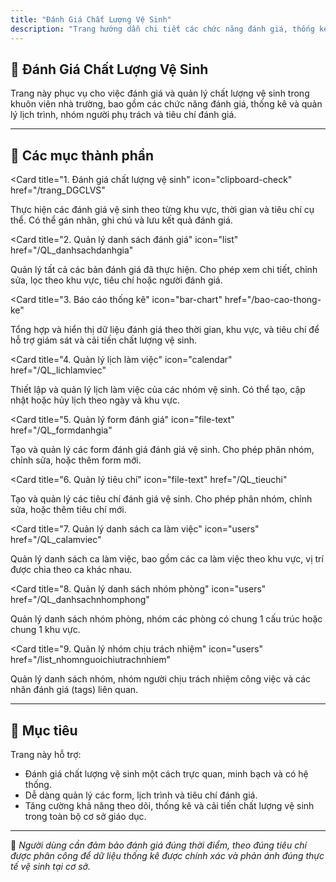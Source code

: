```yaml
---
title: "Đánh Giá Chất Lượng Vệ Sinh"
description: "Trang hướng dẫn chi tiết các chức năng đánh giá, thống kê và quản lý liên quan đến chất lượng vệ sinh trong Trường Đại học Sư Phạm TP.HCM."
---
```


## 🧼 Đánh Giá Chất Lượng Vệ Sinh

Trang này phục vụ cho việc đánh giá và quản lý chất lượng vệ sinh trong khuôn viên nhà trường, bao gồm các chức năng đánh giá, thống kê và quản lý lịch trình, nhóm người phụ trách và tiêu chí đánh giá.

---

## 📌 Các mục thành phần

<CardGroup cols="3">

<Card
  title="1. Đánh giá chất lượng vệ sinh"
  icon="clipboard-check"
  href="/trang_DGCLVS"
>
  Thực hiện các đánh giá vệ sinh theo từng khu vực, thời gian và tiêu chí cụ thể. Có thể gán nhãn, ghi chú và lưu kết quả đánh giá.
</Card>

<Card
  title="2. Quản lý danh sách đánh giá"
  icon="list"
  href="/QL_danhsachdanhgia"
>
  Quản lý tất cả các bản đánh giá đã thực hiện. Cho phép xem chi tiết, chỉnh sửa, lọc theo khu vực, tiêu chí hoặc người đánh giá.
</Card>

<Card
  title="3. Báo cáo thống kê"
  icon="bar-chart"
  href="/bao-cao-thong-ke"
>
  Tổng hợp và hiển thị dữ liệu đánh giá theo thời gian, khu vực, và tiêu chí để hỗ trợ giám sát và cải tiến chất lượng vệ sinh.
</Card>

<Card
  title="4. Quản lý lịch làm việc"
  icon="calendar"
  href="/QL_lichlamviec"
>
  Thiết lập và quản lý lịch làm việc của các nhóm vệ sinh. Có thể tạo, cập nhật hoặc hủy lịch theo ngày và khu vực.
</Card>

<Card
  title="5. Quản lý form đánh giá"
  icon="file-text"
  href="/QL_formdanhgia"
>
  Tạo và quản lý các form đánh giá đánh giá vệ sinh. Cho phép phân nhóm, chỉnh sửa, hoặc thêm form mới.
</Card>

<Card
  title="6. Quản lý tiêu chí"
  icon="file-text"
  href="/QL_tieuchi"
>
  Tạo và quản lý các tiêu chí đánh giá vệ sinh. Cho phép phân nhóm, chỉnh sửa, hoặc thêm tiêu chí mới.
</Card>

<Card
  title="7. Quản lý danh sách ca làm việc"
  icon="users"
  href="/QL_calamviec"
>
  Quản lý danh sách ca làm việc, bao gồm các ca làm việc theo khu vực, vị trí được chia theo ca khác nhau.
</Card>

<Card
  title="8. Quản lý danh sách nhóm phòng"
  icon="users"
  href="/QL_danhsachnhomphong"
>
  Quản lý danh sách nhóm phòng, nhóm các phòng có chung 1 cấu trúc hoặc chung 1 khu vực.
</Card>

<Card
  title="9. Quản lý nhóm chịu trách nhiệm"
  icon="users"
  href="/list_nhomnguoichiutrachnhiem"
>
  Quản lý danh sách nhóm, nhóm người chịu trách nhiệm công việc và các nhãn đánh giá (tags) liên quan.
</Card>

</CardGroup>

---

## 🎯 Mục tiêu

Trang này hỗ trợ:

- Đánh giá chất lượng vệ sinh một cách trực quan, minh bạch và có hệ thống.
- Dễ dàng quản lý các form, lịch trình và tiêu chí đánh giá.
- Tăng cường khả năng theo dõi, thống kê và cải tiến chất lượng vệ sinh trong toàn bộ cơ sở giáo dục.

---

📍 *Người dùng cần đảm bảo đánh giá đúng thời điểm, theo đúng tiêu chí được phân công để dữ liệu thống kê được chính xác và phản ánh đúng thực tế vệ sinh tại cơ sở.*
